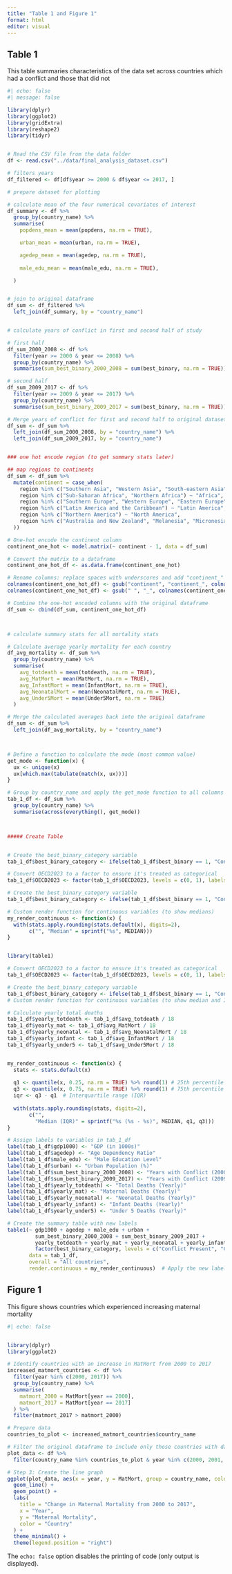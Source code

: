 ```yaml
---
title: "Table 1 and Figure 1"
format: html
editor: visual
---
```


## Table 1

This table summaries characteristics of the data set across countries which had a conflict and those that did not

```r
#| echo: false
#| message: false

library(dplyr)
library(ggplot2)
library(gridExtra)
library(reshape2)
library(tidyr)


# Read the CSV file from the data folder
df <- read.csv("../data/final_analysis_dataset.csv")

# filters years 
df_filtered <- df[df$year >= 2000 & df$year <= 2017, ]

# prepare dataset for plotting

# calculate mean of the four numerical covariates of interest
df_summary <- df %>%
  group_by(country_name) %>%
  summarise(
    popdens_mean = mean(popdens, na.rm = TRUE),

    urban_mean = mean(urban, na.rm = TRUE),

    agedep_mean = mean(agedep, na.rm = TRUE),
    
    male_edu_mean = mean(male_edu, na.rm = TRUE),

  )


# join to original dataframe
df_sum <- df_filtered %>%
  left_join(df_summary, by = "country_name")


# calculate years of conflict in first and second half of study

# first half
df_sum_2000_2008 <- df %>%
  filter(year >= 2000 & year <= 2008) %>%
  group_by(country_name) %>%
  summarise(sum_best_binary_2000_2008 = sum(best_binary, na.rm = TRUE))

# second half
df_sum_2009_2017 <- df %>%
  filter(year >= 2009 & year <= 2017) %>%
  group_by(country_name) %>%
  summarise(sum_best_binary_2009_2017 = sum(best_binary, na.rm = TRUE))

# Merge years of conflict for first and second half to original dataset
df_sum <- df_sum %>%
  left_join(df_sum_2000_2008, by = "country_name") %>%
  left_join(df_sum_2009_2017, by = "country_name")


### one hot encode region (to get summary stats later) 

## map regions to continents 
df_sum <- df_sum %>%
  mutate(continent = case_when(
    region %in% c("Southern Asia", "Western Asia", "South-eastern Asia", "Eastern Asia", "Central Asia") ~ "Asia",
    region %in% c("Sub-Saharan Africa", "Northern Africa") ~ "Africa",
    region %in% c("Southern Europe", "Western Europe", "Eastern Europe", "Northern Europe") ~ "Europe",
    region %in% c("Latin America and the Caribbean") ~ "Latin America",
    region %in% c("Northern America") ~ "North America",
    region %in% c("Australia and New Zealand", "Melanesia", "Micronesia", "Polynesia") ~ "Oceania"
  ))

# One-hot encode the continent column
continent_one_hot <- model.matrix(~ continent - 1, data = df_sum)

# Convert the matrix to a dataframe
continent_one_hot_df <- as.data.frame(continent_one_hot)

# Rename columns: replace spaces with underscores and add "continent_" prefix
colnames(continent_one_hot_df) <- gsub("continent", "continent_", colnames(continent_one_hot_df))
colnames(continent_one_hot_df) <- gsub(" ", "_", colnames(continent_one_hot_df))

# Combine the one-hot encoded columns with the original dataframe
df_sum <- cbind(df_sum, continent_one_hot_df)



# calculate summary stats for all mortality stats 

# Calculate average yearly mortality for each country
df_avg_mortality <- df_sum %>%
  group_by(country_name) %>%
  summarise(
    avg_totdeath = mean(totdeath, na.rm = TRUE),
    avg_MatMort = mean(MatMort, na.rm = TRUE),
    avg_InfantMort = mean(InfantMort, na.rm = TRUE),
    avg_NeonatalMort = mean(NeonatalMort, na.rm = TRUE),
    avg_Under5Mort = mean(Under5Mort, na.rm = TRUE)
  )

# Merge the calculated averages back into the original dataframe
df_sum <- df_sum %>%
  left_join(df_avg_mortality, by = "country_name")



# Define a function to calculate the mode (most common value)
get_mode <- function(x) {
  ux <- unique(x)
  ux[which.max(tabulate(match(x, ux)))]
}

# Group by country_name and apply the get_mode function to all columns
tab_1_df <- df_sum %>%
  group_by(country_name) %>%
  summarise(across(everything(), get_mode))



##### Create Table


# Create the best_binary_category variable
tab_1_df$best_binary_category <- ifelse(tab_1_df$best_binary == 1, "Conflict Present", "Conflict Absent")

# Convert OECD2023 to a factor to ensure it's treated as categorical
tab_1_df$OECD2023 <- factor(tab_1_df$OECD2023, levels = c(0, 1), labels = c("Non-OECD", "OECD"))

# Create the best_binary_category variable
tab_1_df$best_binary_category <- ifelse(tab_1_df$best_binary == 1, "Conflict Present", "Conflict Absent")

# Custom render function for continuous variables (to show medians)
my_render_continuous <- function(x) {
  with(stats.apply.rounding(stats.default(x), digits=2), 
       c("", "Median" = sprintf("%s", MEDIAN)))
}


library(table1)

# Convert OECD2023 to a factor to ensure it's treated as categorical
tab_1_df$OECD2023 <- factor(tab_1_df$OECD2023, levels = c(0, 1), labels = c("Non-OECD", "OECD"))

# Create the best_binary_category variable
tab_1_df$best_binary_category <- ifelse(tab_1_df$best_binary == 1, "Conflict Present", "Conflict Absent")
# Custom render function for continuous variables (to show median and IQR)

# Calculate yearly total deaths
tab_1_df$yearly_totdeath <- tab_1_df$avg_totdeath / 18
tab_1_df$yearly_mat <- tab_1_df$avg_MatMort / 18
tab_1_df$yearly_neonatal <- tab_1_df$avg_NeonatalMort / 18
tab_1_df$yearly_infant <- tab_1_df$avg_InfantMort / 18
tab_1_df$yearly_under5 <- tab_1_df$avg_Under5Mort / 18


my_render_continuous <- function(x) {
  stats <- stats.default(x)
  
  q1 <- quantile(x, 0.25, na.rm = TRUE) %>% round(1) # 25th percentile
  q3 <- quantile(x, 0.75, na.rm = TRUE) %>% round(1) # 75th percentile
  iqr <- q3 - q1  # Interquartile range (IQR)
  
  with(stats.apply.rounding(stats, digits=2), 
       c("", 
         "Median (IQR)" = sprintf("%s (%s - %s)", MEDIAN, q1, q3)))
}

# Assign labels to variables in tab_1_df
label(tab_1_df$gdp1000) <- "GDP (in 1000s)"
label(tab_1_df$agedep) <- "Age Dependency Ratio"
label(tab_1_df$male_edu) <- "Male Education Level"
label(tab_1_df$urban) <- "Urban Population (%)"
label(tab_1_df$sum_best_binary_2000_2008) <- "Years with Conflict (2000-2008)"
label(tab_1_df$sum_best_binary_2009_2017) <- "Years with Conflict (2009-2017)"
label(tab_1_df$yearly_totdeath) <- "Total Deaths (Yearly)"
label(tab_1_df$yearly_mat) <- "Maternal Deaths (Yearly)"
label(tab_1_df$yearly_neonatal) <- "Neonatal Deaths (Yearly)"
label(tab_1_df$yearly_infant) <- "Infant Deaths (Yearly)"
label(tab_1_df$yearly_under5) <- "Under 5 Deaths (Yearly)"

# Create the summary table with new labels
table1(~ gdp1000 + agedep + male_edu + urban + 
         sum_best_binary_2000_2008 + sum_best_binary_2009_2017 + 
         yearly_totdeath + yearly_mat + yearly_neonatal + yearly_infant + yearly_under5 | 
         factor(best_binary_category, levels = c("Conflict Present", "Conflict Absent")), 
       data = tab_1_df, 
       overall = "All countries", 
       render.continuous = my_render_continuous)  # Apply the new labels

```

## Figure 1 

This figure shows countries which experienced increasing maternal mortality

```r
#| echo: false


library(dplyr)
library(ggplot2)

# Identify countries with an increase in MatMort from 2000 to 2017
increased_matmort_countries <- df %>%
  filter(year %in% c(2000, 2017)) %>%
  group_by(country_name) %>%
  summarise(
    matmort_2000 = MatMort[year == 2000],
    matmort_2017 = MatMort[year == 2017]
  ) %>%
  filter(matmort_2017 > matmort_2000)

# Prepare data
countries_to_plot <- increased_matmort_countries$country_name

# Filter the original dataframe to include only those countries with data
plot_data <- df %>%
  filter(country_name %in% countries_to_plot & year %in% c(2000, 2001, 2002, 2003, 2004, 2005, 2006, 2007, 2008, 2009, 2010, 2011, 2012, 2013, 2014, 2015, 2016, 2017))

# Step 3: Create the line graph
ggplot(plot_data, aes(x = year, y = MatMort, group = country_name, color = country_name)) +
  geom_line() +
  geom_point() +
  labs(
    title = "Change in Maternal Mortality from 2000 to 2017",
    x = "Year",
    y = "Maternal Mortality",
    color = "Country"
  ) +
  theme_minimal() +
  theme(legend.position = "right")

```

The `echo: false` option disables the printing of code (only output is displayed).
